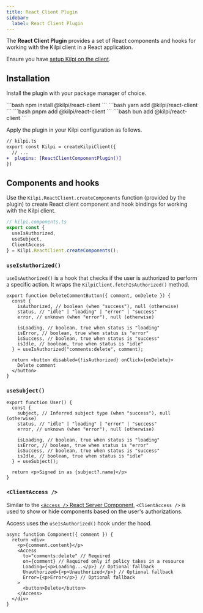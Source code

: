 ```yaml
---
title: React Client Plugin
sidebar:
  label: React Client Plugin 
---
```



The **React Client Plugin** provides a set of React components and hooks for working with the Kilpi client in a React application.

Ensure you have [setup Kilpi on the client](/docs/getting-started/usage-on-client).

## Installation

Install the plugin with your package manager of choice.

<Tabs syncKey="package-manager">
  <TabItem label="npm">
    ```bash
    npm install @kilpi/react-client
    ```
  </TabItem>

  <TabItem label="yarn">
    ```bash
    yarn add @kilpi/react-client
    ```
  </TabItem>

  <TabItem label="pnpm">
    ```bash
    pnpm add @kilpi/react-client
    ```
  </TabItem>

  
  <TabItem label="bun">
    ```bash
    bun add @kilpi/react-client
    ```
  </TabItem>
</Tabs>

Apply the plugin in your Kilpi configuration as follows.

```diff lang="ts"
// kilpi.ts
export const Kilpi = createKilpiClient({
  // ...
+  plugins: [ReactClientComponentPlugin()]
})
```

## Components and hooks

Use the `Kilpi.ReactClient.createComponents` function (provided by the plugin) to create React client component and hook bindings for working with the Kilpi client.

```ts
// kilpi.components.ts
export const { 
  useIsAuthorized,
  useSubject, 
  ClientAccess
} = Kilpi.ReactClient.createComponents();
```

### `useIsAuthorized()`

`useIsAuthorized()` is a hook that checks if the user is authorized to perform a specific action. It wraps the `KilpiClient.fetchIsAuthorized()` method.

```tsx
export function DeleteCommentButton({ comment, onDelete }) {
  const {
    isAuthorized, // boolean (when "success"), null (otherwise)
    status, // "idle" | "loading" | "error" | "success"
    error, // unknown (when "error"), null (otherwise)

    isLoading, // boolean, true when status is "loading"
    isError, // boolean, true when status is "error"
    isSuccess, // boolean, true when status is "success"
    isIdle, // boolean, true when status is "idle"
  } = useIsAuthorized("comments:delete", comment);

  return <button disabled={!isAuthorized} onClick={onDelete}>
    Delete comment
  </button>
}
```

### `useSubject()`

```tsx
export function User() {
  const {
    subject, // Inferred subject type (when "success"), null (otherwise)
    status, // "idle" | "loading" | "error" | "success"
    error, // unknown (when "error"), null (otherwise)
    
    isLoading, // boolean, true when status is "loading"
    isError, // boolean, true when status is "error"
    isSuccess, // boolean, true when status is "success"
    isIdle, // boolean, true when status is "idle"
  } = useSubject();

  return <p>Signed in as {subject?.name}</p>
}
```

### `<ClientAccess />`

Similar to the [`<Access />` React Server Component](/docs/plugins/react-server-components#access), `<ClientAccess />` is used to show or hide components based on the user's authorizations.

Access uses the `useIsAuthorized()` hook under the hood.

```tsx
async function Component({ comment }) {
  return <div>
    <p>{comment.content}</p>
    <Access
      to="comments:delete" // Required
      on={comment} // Required only if policy takes in a resource
      Loading={<p>Loading...</p>} // Optional fallback
      Unauthorized={<p>Unauthorized</p>} // Optional fallback
      Error={<p>Error</p>} // Optional fallback
    >
      <button>Delete</button>
    </Access>
  </div>
}
```